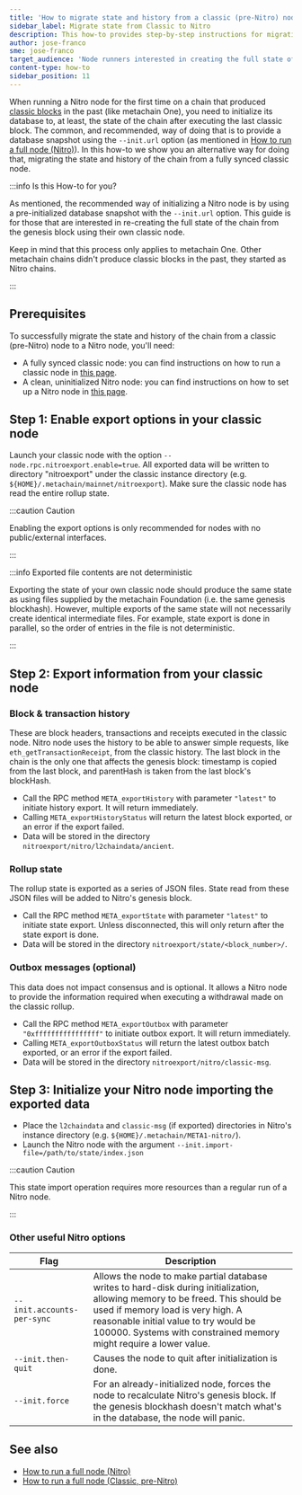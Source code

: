 ```yaml
---
title: 'How to migrate state and history from a classic (pre-Nitro) node to a Nitro node'
sidebar_label: Migrate state from Classic to Nitro
description: This how-to provides step-by-step instructions for migrating the state and history from a classic (pre-Nitro) node to a Nitro node
author: jose-franco
sme: jose-franco
target_audience: 'Node runners interested in creating the full state of the metachain One chain on their own (i.e., without an initial database)'
content-type: how-to
sidebar_position: 11
---
```


When running a Nitro node for the first time on a chain that produced [classic blocks](/for-devs/concepts/public-chains#classic-deprecated) in the past (like metachain One), you need to initialize its database to, at least, the state of the chain after executing the last classic block. The common, and recommended, way of doing that is to provide a database snapshot using the `--init.url` option (as mentioned in [How to run a full node (Nitro)](/node-running/how-tos/running-a-full-node.mdx)). In this how-to we show you an alternative way for doing that, migrating the state and history of the chain from a fully synced classic node.

:::info Is this How-to for you?

As mentioned, the recommended way of initializing a Nitro node is by using a pre-initialized database snapshot with the `--init.url` option. This guide is for those that are interested in re-creating the full state of the chain from the genesis block using their own classic node.

Keep in mind that this process only applies to metachain One. Other metachain chains didn't produce classic blocks in the past, they started as Nitro chains.

:::

## Prerequisites

To successfully migrate the state and history of the chain from a classic (pre-Nitro) node to a Nitro node, you'll need:

- A fully synced classic node: you can find instructions on how to run a classic node in [this page](/node-running/how-tos/running-a-classic-node.mdx).
- A clean, uninitialized Nitro node: you can find instructions on how to set up a Nitro node in [this page](/node-running/how-tos/running-a-full-node.mdx).

## Step 1: Enable export options in your classic node

Launch your classic node with the option `--node.rpc.nitroexport.enable=true`. All exported data will be written to directory "nitroexport" under the classic instance directory (e.g. `${HOME}/.metachain/mainnet/nitroexport`). Make sure the classic node has read the entire rollup state.

:::caution Caution

Enabling the export options is only recommended for nodes with no public/external interfaces.

:::

:::info Exported file contents are not deterministic

Exporting the state of your own classic node should produce the same state as using files supplied by the metachain Foundation (i.e. the same genesis blockhash). However, multiple exports of the same state will not necessarily create identical intermediate files. For example, state export is done in parallel, so the order of entries in the file is not deterministic.

:::

## Step 2: Export information from your classic node

### Block & transaction history

These are block headers, transactions and receipts executed in the classic node. Nitro node uses the history to be able to answer simple requests, like `eth_getTransactionReceipt`, from the classic history. The last block in the chain is the only one that affects the genesis block: timestamp is copied from the last block, and parentHash is taken from the last block's blockHash.

- Call the RPC method `META_exportHistory` with parameter `"latest"` to initiate history export. It will return immediately.
- Calling `META_exportHistoryStatus` will return the latest block exported, or an error if the export failed.
- Data will be stored in the directory `nitroexport/nitro/l2chaindata/ancient`.

### Rollup state

The rollup state is exported as a series of JSON files. State read from these JSON files will be added to Nitro's genesis block.

- Call the RPC method `META_exportState` with parameter `"latest"` to initiate state export. Unless disconnected, this will only return after the state export is done.
- Data will be stored in the directory `nitroexport/state/<block_number>/`.

### Outbox messages (optional)

This data does not impact consensus and is optional. It allows a Nitro node to provide the information required when executing a withdrawal made on the classic rollup.

- Call the RPC method `META_exportOutbox` with parameter `"0xffffffffffffffff"` to initiate outbox export. It will return immediately.
- Calling `META_exportOutboxStatus` will return the latest outbox batch exported, or an error if the export failed.
- Data will be stored in the directory `nitroexport/nitro/classic-msg`.

## Step 3: Initialize your Nitro node importing the exported data

- Place the `l2chaindata` and `classic-msg` (if exported) directories in Nitro's instance directory (e.g. `${HOME}/.metachain/META1-nitro/`).
- Launch the Nitro node with the argument `--init.import-file=/path/to/state/index.json`

:::caution Caution

This state import operation requires more resources than a regular run of a Nitro node.

:::

### Other useful Nitro options

| Flag                       | Description                                                                                                                                                                                                                                                                       |
| -------------------------- | --------------------------------------------------------------------------------------------------------------------------------------------------------------------------------------------------------------------------------------------------------------------------------- |
| `--init.accounts-per-sync` | Allows the node to make partial database writes to hard-disk during initialization, allowing memory to be freed. This should be used if memory load is very high. A reasonable initial value to try would be 100000. Systems with constrained memory might require a lower value. |
| `--init.then-quit`         | Causes the node to quit after initialization is done.                                                                                                                                                                                                                             |
| `--init.force`             | For an already-initialized node, forces the node to recalculate Nitro's genesis block. If the genesis blockhash doesn't match what's in the database, the node will panic.                                                                                                        |

## See also

- [How to run a full node (Nitro)](/node-running/how-tos/running-a-full-node.mdx)
- [How to run a full node (Classic, pre-Nitro)](/node-running/how-tos/running-a-classic-node.mdx)
